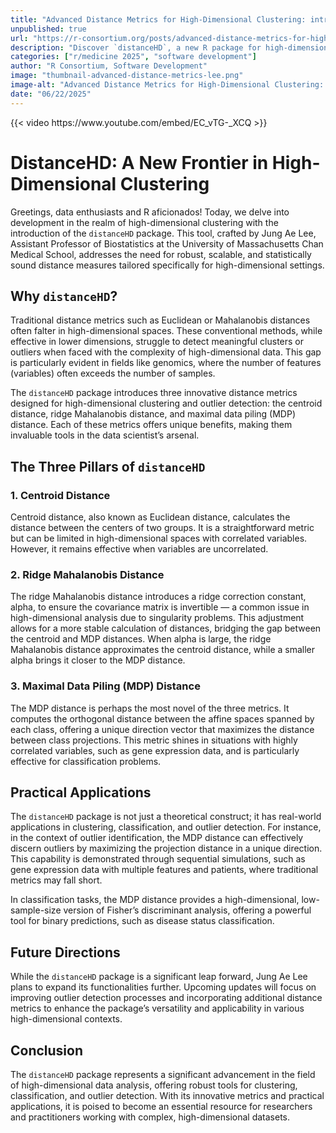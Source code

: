 ```yaml
--- 
title: "Advanced Distance Metrics for High-Dimensional Clustering: introducing 'distanceHD' R-package" 
unpublished: true 
url: "https://r-consortium.org/posts/advanced-distance-metrics-for-high-dimensional-clustering-introducing-distancehd-r-package/"
description: "Discover `distanceHD`, a new R package for high-dimensional clustering with innovative distance metrics." 
categories: ["r/medicine 2025", "software development"]
author: "R Consortium, Software Development" 
image: "thumbnail-advanced-distance-metrics-lee.png" 
image-alt: "Advanced Distance Metrics for High-Dimensional Clustering: introducing 'distanceHD' R-package - Jung Ae Lee" 
date: "06/22/2025" 
---
```


{{< video https://www.youtube.com/embed/EC_vTG-_XCQ >}}

# DistanceHD: A New Frontier in High-Dimensional Clustering

Greetings, data enthusiasts and R aficionados! Today, we delve into development in the realm of high-dimensional clustering with the introduction of the `distanceHD` package. This tool, crafted by Jung Ae Lee, Assistant Professor of Biostatistics at the University of Massachusetts Chan Medical School, addresses the need for robust, scalable, and statistically sound distance measures tailored specifically for high-dimensional settings.

## Why `distanceHD`?

Traditional distance metrics such as Euclidean or Mahalanobis distances often falter in high-dimensional spaces. These conventional methods, while effective in lower dimensions, struggle to detect meaningful clusters or outliers when faced with the complexity of high-dimensional data. This gap is particularly evident in fields like genomics, where the number of features (variables) often exceeds the number of samples.

The `distanceHD` package introduces three innovative distance metrics designed for high-dimensional clustering and outlier detection: the centroid distance, ridge Mahalanobis distance, and maximal data piling (MDP) distance. Each of these metrics offers unique benefits, making them invaluable tools in the data scientist’s arsenal.

## The Three Pillars of `distanceHD`

### 1. Centroid Distance

Centroid distance, also known as Euclidean distance, calculates the distance between the centers of two groups. It is a straightforward metric but can be limited in high-dimensional spaces with correlated variables. However, it remains effective when variables are uncorrelated.

### 2. Ridge Mahalanobis Distance

The ridge Mahalanobis distance introduces a ridge correction constant, alpha, to ensure the covariance matrix is invertible — a common issue in high-dimensional analysis due to singularity problems. This adjustment allows for a more stable calculation of distances, bridging the gap between the centroid and MDP distances. When alpha is large, the ridge Mahalanobis distance approximates the centroid distance, while a smaller alpha brings it closer to the MDP distance.

### 3. Maximal Data Piling (MDP) Distance

The MDP distance is perhaps the most novel of the three metrics. It computes the orthogonal distance between the affine spaces spanned by each class, offering a unique direction vector that maximizes the distance between class projections. This metric shines in situations with highly correlated variables, such as gene expression data, and is particularly effective for classification problems.

## Practical Applications

The `distanceHD` package is not just a theoretical construct; it has real-world applications in clustering, classification, and outlier detection. For instance, in the context of outlier identification, the MDP distance can effectively discern outliers by maximizing the projection distance in a unique direction. This capability is demonstrated through sequential simulations, such as gene expression data with multiple features and patients, where traditional metrics may fall short.

In classification tasks, the MDP distance provides a high-dimensional, low-sample-size version of Fisher's discriminant analysis, offering a powerful tool for binary predictions, such as disease status classification.

## Future Directions

While the `distanceHD` package is a significant leap forward, Jung Ae Lee plans to expand its functionalities further. Upcoming updates will focus on improving outlier detection processes and incorporating additional distance metrics to enhance the package’s versatility and applicability in various high-dimensional contexts.

## Conclusion

The `distanceHD` package represents a significant advancement in the field of high-dimensional data analysis, offering robust tools for clustering, classification, and outlier detection. With its innovative metrics and practical applications, it is poised to become an essential resource for researchers and practitioners working with complex, high-dimensional datasets.